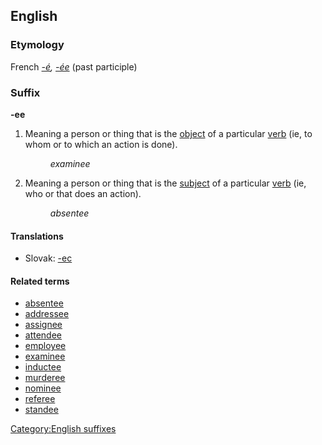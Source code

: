 ==English==
===Etymology===
French ''[[-é]], [[-ée]]'' (past participle)
===Suffix===
'''-ee'''

#Meaning a person or thing that is the [[object]] of a particular [[verb]] (ie, to whom or to which an action is done).
#:''examinee''
#Meaning a person or thing that is the [[subject]] of a particular [[verb]] (ie, who or that does an action).
#:''absentee''

==== Translations ====
*Slovak: [[-ec]]

====Related terms====
*[[absentee]]
*[[addressee]]
*[[assignee]]
*[[attendee]]
*[[employee]]
*[[examinee]]
*[[inductee]]
*[[murderee]]
*[[nominee]]
*[[referee]]
*[[standee]]

[[Category:English suffixes]]